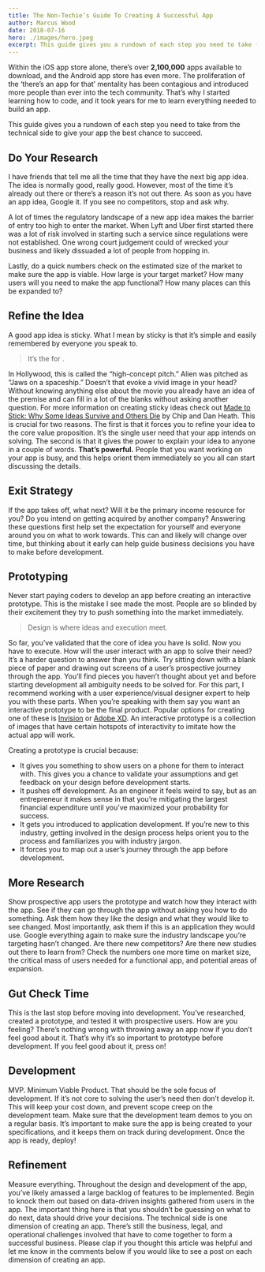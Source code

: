 ```yaml
---
title: The Non-Techie’s Guide To Creating A Successful App
author: Marcus Wood
date: 2018-07-16
hero: ./images/hero.jpeg
excerpt: This guide gives you a rundown of each step you need to take from the technical side to give your app the best chance to succeed.
---
```


Within the iOS app store alone, there’s over **2,100,000** apps available to download, and the Android app store has even more. The proliferation of the ‘there’s an app for that’ mentality has been contagious and introduced more people than ever into the tech community. That’s why I started learning how to code, and it took years for me to learn everything needed to build an app.

This guide gives you a rundown of each step you need to take from the technical side to give your app the best chance to succeed.

## Do Your Research

I have friends that tell me all the time that they have the next big app idea. The idea is normally good, really good. However, most of the time it’s already out there or there’s a reason it’s not out there. As soon as you have an app idea, Google it. If you see no competitors, stop and ask why.

A lot of times the regulatory landscape of a new app idea makes the barrier of entry too high to enter the market. When Lyft and Uber first started there was a lot of risk involved in starting such a service since regulations were not established. One wrong court judgement could of wrecked your business and likely dissuaded a lot of people from hopping in.

Lastly, do a quick numbers check on the estimated size of the market to make sure the app is viable. How large is your target market? How many users will you need to make the app functional? How many places can this be expanded to?

## Refine the Idea

A good app idea is sticky. What I mean by sticky is that it’s simple and easily remembered by everyone you speak to.

> It’s the <blank> for <blank>.

In Hollywood, this is called the “high-concept pitch.” Alien was pitched as “Jaws on a spaceship.” Doesn’t that evoke a vivid image in your head? Without knowing anything else about the movie you already have an idea of the premise and can fill in a lot of the blanks without asking another question. For more information on creating sticky ideas check out [Made to Stick: Why Some Ideas Survive and Others Die](https://heathbrothers.com/books/made-to-stick/) by Chip and Dan Heath.
This is crucial for two reasons. The first is that it forces you to refine your idea to the core value proposition. It’s the single user need that your app intends on solving. The second is that it gives the power to explain your idea to anyone in a couple of words. **That’s powerful.** People that you want working on your app is busy, and this helps orient them immediately so you all can start discussing the details.

## Exit Strategy

If the app takes off, what next? Will it be the primary income resource for you? Do you intend on getting acquired by another company? Answering these questions first help set the expectation for yourself and everyone around you on what to work towards. This can and likely will change over time, but thinking about it early can help guide business decisions you have to make before development.

## Prototyping

Never start paying coders to develop an app before creating an interactive prototype. This is the mistake I see made the most. People are so blinded by their excitement they try to push something into the market immediately.

> Design is where ideas and execution meet.

So far, you’ve validated that the core of idea you have is solid. Now you have to execute. How will the user interact with an app to solve their need? It’s a harder question to answer than you think. Try sitting down with a blank piece of paper and drawing out screens of a user’s prospective journey through the app. You’ll find pieces you haven’t thought about yet and before starting development all ambiguity needs to be solved for.
For this part, I recommend working with a user experience/visual designer expert to help you with these parts. When you’re speaking with them say you want an interactive prototype to be the final product. Popular options for creating one of these is [Invision](https://www.invisionapp.com/) or [Adobe XD](https://www.adobe.com/products/xd.html). An interactive prototype is a collection of images that have certain hotspots of interactivity to imitate how the actual app will work.

Creating a prototype is crucial because:

- It gives you something to show users on a phone for them to interact with. This gives you a chance to validate your assumptions and get feedback on your design before development starts.
- It pushes off development. As an engineer it feels weird to say, but as an entrepreneur it makes sense in that you’re mitigating the largest financial expenditure until you’ve maximized your probability for success.
- It gets you introduced to application development. If you’re new to this industry, getting involved in the design process helps orient you to the process and familiarizes you with industry jargon.
- It forces you to map out a user’s journey through the app before development.

## More Research

Show prospective app users the prototype and watch how they interact with the app. See if they can go through the app without asking you how to do something. Ask them how they like the design and what they would like to see changed. Most importantly, ask them if this is an application they would use.
Google everything again to make sure the industry landscape you’re targeting hasn’t changed. Are there new competitors? Are there new studies out there to learn from? Check the numbers one more time on market size, the critical mass of users needed for a functional app, and potential areas of expansion.

## Gut Check Time

This is the last stop before moving into development. You’ve researched, created a prototype, and tested it with prospective users. How are you feeling? There’s nothing wrong with throwing away an app now if you don’t feel good about it. That’s why it’s so important to prototype before development. If you feel good about it, press on!

## Development

MVP. Minimum Viable Product. That should be the sole focus of development. If it’s not core to solving the user’s need then don’t develop it. This will keep your cost down, and prevent scope creep on the development team.
Make sure that the development team demos to you on a regular basis. It’s important to make sure the app is being created to your specifications, and it keeps them on track during development. Once the app is ready, deploy!

## Refinement

Measure everything. Throughout the design and development of the app, you’ve likely amassed a large backlog of features to be implemented. Begin to knock them out based on data-driven insights gathered from users in the app. The important thing here is that you shouldn’t be guessing on what to do next, data should drive your decisions.
The technical side is one dimension of creating an app. There’s still the business, legal, and operational challenges involved that have to come together to form a successful business. Please clap if you thought this article was helpful and let me know in the comments below if you would like to see a post on each dimension of creating an app.
